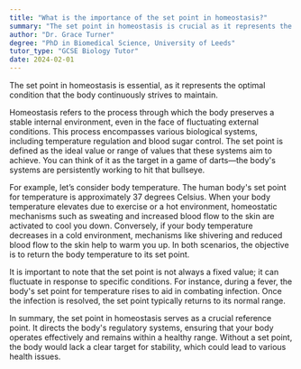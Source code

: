 ```yaml
---
title: "What is the importance of the set point in homeostasis?"
summary: "The set point in homeostasis is crucial as it represents the optimal condition that the body strives to maintain."
author: "Dr. Grace Turner"
degree: "PhD in Biomedical Science, University of Leeds"
tutor_type: "GCSE Biology Tutor"
date: 2024-02-01
---
```


The set point in homeostasis is essential, as it represents the optimal condition that the body continuously strives to maintain.

Homeostasis refers to the process through which the body preserves a stable internal environment, even in the face of fluctuating external conditions. This process encompasses various biological systems, including temperature regulation and blood sugar control. The set point is defined as the ideal value or range of values that these systems aim to achieve. You can think of it as the target in a game of darts—the body's systems are persistently working to hit that bullseye.

For example, let’s consider body temperature. The human body's set point for temperature is approximately $37$ degrees Celsius. When your body temperature elevates due to exercise or a hot environment, homeostatic mechanisms such as sweating and increased blood flow to the skin are activated to cool you down. Conversely, if your body temperature decreases in a cold environment, mechanisms like shivering and reduced blood flow to the skin help to warm you up. In both scenarios, the objective is to return the body temperature to its set point.

It is important to note that the set point is not always a fixed value; it can fluctuate in response to specific conditions. For instance, during a fever, the body's set point for temperature rises to aid in combating infection. Once the infection is resolved, the set point typically returns to its normal range.

In summary, the set point in homeostasis serves as a crucial reference point. It directs the body's regulatory systems, ensuring that your body operates effectively and remains within a healthy range. Without a set point, the body would lack a clear target for stability, which could lead to various health issues.
    
